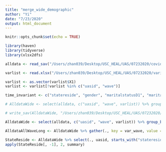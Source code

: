 ```yaml
---
title: "merge_wide_demographic"
author: "Yi"
date: "7/23/2020"
output: html_document
---
```


```r
knitr::opts_chunk$set(echo = TRUE)
```

```r
library(haven)
library(tidyverse)
library(xlsx2dfs)
```

```r
alldata <- read_sav("/Users/zhan039/Desktop/USC_HEAL/UAS/07232020/covid_panal_07232020.sav")

varlist <- read.xlsx("/Users/zhan039/Desktop/USC_HEAL/UAS/07232020/variable list.xlsx", colNames = F)

varlist <- as.vector(varlist$X1)
varlist <- varlist[!varlist %in% c("uasid", "wave")]
```

```r
time_invariant <- c("statereside", "gender", "maritalstatusD1", "maritalstatusD2", "educationD1", "educationD2", "educationD3", "hhincomeM", "hhincomeQ", "poverty100", "poverty150", "age", "age3Ga", "age4Ga", "age4Gb", "RACEHSP", "RACEHSP4G", "RACEHSP5G", "immigrant_status", "maritalstatus", "livewithpartner", "education", "hispanic", "white", "black", "nativeamer", "asian", "pacific", "race", "hhincome", "hhmembernumber", "Householdnumber")
```

```r
# AlldataWide <- select(alldata, c("uasid", "wave", varlist)) %>% group_by(uasid) %>% gather(., key = variable, value = value, varlist) %>% unite(., newvariable, variable, wave, sep = "_") %>% spread(., newvariable, value)

# write_sav(AlldataWide, "/Users/zhan039/Desktop/USC_HEAL/UAS/07232020/covid_wide_all.sav")

AlldataWide <- select(alldata, c("uasid", "wave", varlist)) %>% group_by(uasid) %>% gather(., key = variable, value = value, varlist) %>% unite(., newvariable, variable, wave, sep = "&") %>% spread(., newvariable, value)

AlldataAllWaveLong <- AlldataWide %>% gather(., key = var_wave, value = value, 2:ncol(AlldataWide)) %>% separate(., var_wave, c("variable", "wave"), sep = "&", convert = T) %>% spread(., variable, value)

StateReside <- AlldataWide %>% select(., uasid, starts_with("statereside&"))
apply(StateReside[, -1], 2, summary)


```

